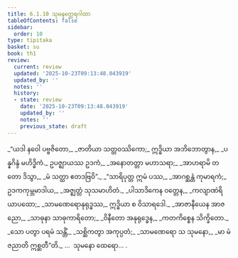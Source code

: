 ```yaml
---
title: 6.1.10 သုမနတ္ထေရဂါထာ
tableOfContents: false
sidebar:
  order: 10
type: tipitaka
basket: su
book: th1
review:
  current: review
  updated: '2025-10-23T09:13:48.043919'
  updated_by: ''
  notes: ''
  history:
  - state: review
    date: '2025-10-23T09:13:48.043919'
    updated_by: ''
    notes: ''
    previous_state: draft
---
```



<ReviewStatus review={frontmatter.review} showDetails={true} />

<HypothesisAnnotation frontmatter={frontmatter} />

<DynamicBreadcrumb />

<Division number="429" book="th1" e="ch" v="19" p="287">

<Paragraph number="706" type="verses" book="th1">
_“ယဒါ နဝေါ ပဗ္ဗဇိတော,_  
_ဇာတိယာ သတ္တဝဿိကော;_  
ဣဒ္ဓိယာ အဘိဘောတွာန,_  
_ပန္နဂိန္ဒံ မဟိဒ္ဓိကံ._  

</Paragraph>

</Division>
<Division number="430" book="th1" e="ch" v="19" p="287">

<Paragraph number="707" type="verses" book="th1">
ဥပဇ္ဈာယဿ ဥဒကံ,_  
_အနောတတ္တာ မဟာသရာ;_  
_အာဟရာမိ တတော ဒိသွာ,_  
_မံ သတ္ထာ ဧတဒဗြဝိ”._  

</Paragraph>

</Division>
<Division number="431" book="th1" e="ch" v="19" p="287">

<Paragraph number="708" type="verses" book="th1">
_“သာရိပုတ္တ ဣမံ ပဿ,_  
_အာဂစ္ဆန္တံ ကုမာရကံ;_  
ဥဒကကုမ္ဘမာဒါယ,_  
_အဇ္ဈတ္တံ သုသမာဟိတံ._  

</Paragraph>

</Division>
<Division number="432" book="th1" e="ch" v="19" p="287">

<Paragraph number="709" type="verses" book="th1">
_ပါသာဒိကေန ဝတ္တေန,_  
_ကလျာဏဲရိယာပထော;_  
_သာမဏေရောနုရုဒ္ဓဿ,_  
ဣဒ္ဓိယာ စ ဝိသာရဒေါ._  

</Paragraph>

</Division>
<Division number="433" book="th1" e="ch" v="19" p="287">

<Paragraph number="710" type="verses" book="th1">
_အာဇာနီယေန အာဇညော,_  
_သာဓုနာ သာဓုကာရိတော;_  
_ဝိနီတော အနုရုဒ္ဓေန,_  
_ကတကိစ္စေန သိက္ခိတော._  

</Paragraph>

</Division>
<Division number="434" book="th1" e="ch" v="19" p="287">

<Paragraph number="711" type="verses" book="th1">
_သော ပတွာ ပရမံ သန္တိံ,_  
_သစ္ဆိကတွာ အကုပ္ပတံ;_  
_သာမဏေရော သ သုမနော,_  
_မာ မံ ဇညာတိ ဣစ္ဆတီ”တိ._  


</Paragraph>
</Division>

<Paragraph number="712" type="center" book="th1">
…  သုမနော ထေရော… .
</Paragraph>